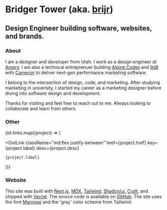 
# Bridger Tower <span className="text-muted-foreground">(aka. [brijr](https://github.com/brijr))</span>

## Design Engineer building software, websites, and brands.

<PortfolioLinks />

### About

I am a designer and developer from Utah. I work as a design engineer at [Ampry](https://ampry.com). I am also a technical entreprenuer building [Alpine Codex](https://alpinecodex.com) and [9d8](https://9d8.dev) with [Cameron](https://cameron.so) to deliver next-gen performance marketing software.

I belong to the intersection of design, code, and marketing. After studying marketing in university, I started my career as a marketing designer before diving into software design and development.

Thanks for visiting and feel free to reach out to me. Always looking to collaborate and learn from others.

### Other

<div className="grid gap-3 pt-2">
  {bt.links.map((project) => (

  <OutLink
    className="md:flex justify-between"
    href={project.href}
    key={project.label}
    desc={project.desc}
  >
    {project.label}
  </OutLink>
  ))}
</div>

### Website

This site was built with [Next.js](https://nextjs.org), [MDX](https://mdxjs.com), [Tailwind](https://tailwindcss.com), [Shadcn/ui](https://ui.shadcn.com), [Craft](https://github.com/brijr/craft), and shipped with [Vercel](https://vercel.com). The source code is available on [GitHub](https://github.com/brijr/home). The site uses the font [Manrope](https://www.gent.media/manrope) and the 'gray' color scheme from Tailwind.
